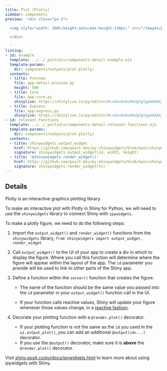 ```yaml
---
title: Plot (Plotly)
sidebar: components
preview: '<div class="px-3">

  <img style="width: 100%;height:auto;max-height:130px;" src="/images/plotly.jpg">

  </div>

  '
listing:
- id: example
  template: ../../_partials/components-detail-example.ejs
  template-params:
    dir: components/outputs/plot-plotly/
  contents:
  - title: Preview
    file: app-detail-preview.py
    height: 500
  - title: Core
    file: app-core.py
    shinylive: https://shinylive.io/py/editor/#code=NobwRAdghgtgpmAXAAjFADugdOgnmAGlQGMB7CAFzkqVQEsZ1SAnC5dAG1Io9yzgAe6ZnADOo5FAnoBAHQgAzZqRjsoHeM3TUA5gFc6ECQyatkXKABMA+toj7Do+UpXJRAC0O5kJlmwCCmEQiUMQUdABucEQGzsqqHl4A7nSWOnAUxox+yKR6FOj51ilpGcHUlnDMxanpbMgAxAA8TfLyGOjWBsgAvMgGOFDp1gocBpYAFPLIM-10WIaFFNaiHKlVU5CyhMjbAHJ6MABGVbkKyEeO20QAjLcADPdEAEz3AJQE07N5BUUldZtONxth8Zs1WhA3m0IJVzqIqlFmBNFvkiD8lkR4eI6OQ3ogvjMAAIiGFVGqlerggnIWHsLgUCZ4xotamzdi6AxGXrmUhWWwcxyM1mzUTEKAUKhaencmRYTyiCikHTMWBTCBsjWzSziqAjFXwHp2BxGIgCHrbI6kSy4awwKSiaw6a7ICCXIw9FEULAQIXqzXIN5YPTobVUawcKC4H5q-0a8I8OA9EDbKgCCjbFDbAAKAvVAFl7c7tnJaPcsABWAC+nz9sZmuCgAjoDvjHET2wAwnlKNdhZqBI3m9ZW+2wAAhK3eAviZATHRQwh9gPQ2MiCh6Zjq0XiyVAyksiDtTDcwLoCYdLp0TEIqpQiA7MAUXDaWiPwQUMCVgC6QA
  - title: Express
    file: app-express.py
    shinylive: https://shinylive.io/py/editor/#code=NobwRAdghgtgpmAXAAjFADugdOgnmAGlQGMB7CAFzkqVQGJkAxASQA0BZAURQCU4B3AE4BLKsigBncRGScAHukFwJUjOgA6EYTHSlBFZOgA2pCkdxY4CpSvFT0czQDNBpGIahH4g9NQDmAK7CEFLauvrIJlAAJgD6vhCBwRLOru4SABbBuMhhegYAgphESlDEFMIAbnBEQaluyJnZ-MLRfnAUoTr5yKQBFOj9sS1tHSXU0XCCw63tBsh0ADyLmppqsUHIALzIQThQ7bFORkHRABSayFe7wljBgxSxEkatUxeQ6oTInwByATAAIymvScyAByU+RAAjNCAAywogAJlhAEoCJdrn0BkMRnN3sZTJ80VclisICjVhBJqCJFNqoIzvd+kQsQ8iLSVMJyCjEBirgABJRUqYzUbzUl85DUwwmChnHkLZaS66GfxBELbSKkGLxNXJeXK64SYhQChUHyyzUOLBZCQUUh+QSwC4yFVuq7RU1QI5O+BbBJJEJEORbT4A0jRXCxGCSCSxPyQ5AQcEhLZMihYCAG13ulFYALoT1UWJGKC4LEu93uipmOBbECfKhyCifFCfAAKepk7Fjic+jlosKwAFYAL7onNVq64KByYRxmtGOufADCfUokMN7rks-nsUXy7AACEIzke7Yzn4KYQt8gKRBb0oKAFBDJjabzQTxUqH9BMJqinQM51iCdk6Sme8vjAChcF8WhoKsCgwFHABdIA
- id: relevant-functions
  template: ../../_partials/components-detail-relevant-functions.ejs
  template-params:
    dir: components/outputs/plot-plotly/
  contents:
  - title: shinywidgets.output_widget
    href: https://github.com/posit-dev/py-shinywidgets/blob/main/shinywidgets/_shinywidgets.py#L58
    signature: shinywidgets.output_widget(id, width, height)
  - title: '@shinywidgets.render_widget()'
    href: https://github.com/posit-dev/py-shinywidgets/blob/main/shinywidgets/_shinywidgets.py#L213
    signature: shinywidgets.render_widget(fn)
---
```


:::{#example}
:::

:::{#relevant-functions}
:::

## Details

Plotly is an interactive graphics plotting library.

To make an interactive plot with Plotly in Shiny for Python, we will need to use the `shinywidgets` library to connect Shiny with `ipywidgets`.

To make a plotly figure, we need to do the following steps:

  1. Import the `output_widget()` and `render_widget()` functions from the `shinywidgets` library,
  `from shinywidgets import output_widget, render_widget`

  2. Call `output_widget()` to the UI of your app to create a div in which to display the figure. Where you call this function will determine where the figure will appear within the layout of the app. The `id` parameter you provide will be used to link to other parts of the Shiny app.

  3. Define a function within the `server()` function that creates the figure.

      - The name of the function should be the same value you passed into the `id` parameter in your `output_widget()` function call in the UI.

      - If your function calls reactive values, Shiny will update your figure whenever those values change, in a [reactive fashion](https://shiny.posit.co/py/docs/reactive-programming.html).

  4. Decorate your plotting function with a `@render.plot()` decorator.

        - If your plotting function is not the same as the `id` you used in the `ui.output_plot()`, you can add an additional `@output(id=...)` decorator.
        - If you use the `@output()` decorator, make sure it is __above__ the `@render.plot()` decorator.

 Visit [shiny.posit.co/py/docs/ipywidgets.html](https://shiny.posit.co/py/docs/ipywidgets.html) to learn more about using ipywidgets with Shiny.
